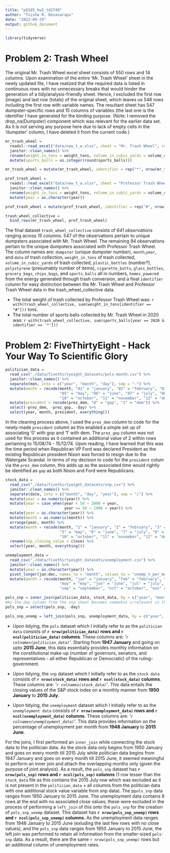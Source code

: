 ```yaml
---
title: "p8105_hw2_td2749"
author: "Tvisha R. Devavarapu"
date: "2022-09-29"
output: github_document
---
```


```r
library(tidyverse)
```

# Problem 2: Trash Wheel
The original Mr. Trash Wheel excel sheet consists of 550 rows and 14 columns. Upon examination of the entire 'Mr. Trash Wheel' sheet in the newly updated file, I have realized that the required data is listed in continuous rows with no unnecessary breaks that would hinder the generation of a tidy/analysis-friendly sheet. Hence, I excluded the first row (image) and last row (totals) of the original sheet, which leaves us 548 rows including the first row with variable names. The resultant sheet has 547 dumpster-specific rows and 15 columns of variables (the last one is the identifier I have generated for the binding purpose. (Note: I removed the drop_na(Dumpster) component which was relevant for the earlier data set. As it is not serving any purpose here due to lack of empty cells in the 'dumpster' column, I have deleted it from the current code.)

```r
mr_trash_wheel = 
  readxl::read_excel("data/new_t_w.xlsx", sheet = "Mr. Trash Wheel", range = "A2:N549") %>%
  janitor::clean_names() %>%
  rename(weight_in_tons = weight_tons, volume_in_cubic_yards = volume_cubic_yards) %>%
  mutate(sports_balls = as.integer(round(sports_balls)))

mr_trash_wheel = mutate(mr_trash_wheel, identifier = rep("*", nrow(mr_trash_wheel)))
```

```r
prof_trash_wheel = 
  readxl::read_excel("data/new_t_w.xlsx", sheet = "Professor Trash Wheel", range = "A2:M96") %>%
  janitor::clean_names() %>%
  rename(weight_in_tons = weight_tons, volume_in_cubic_yards = volume_cubic_yards) %>%
  mutate(year = as.character(year))

prof_trash_wheel = mutate(prof_trash_wheel, identifier = rep("#", nrow(prof_trash_wheel)))

```

```r
trash_wheel_collective = 
  bind_rows(mr_trash_wheel, prof_trash_wheel)
```

The final dataset `trash_wheel_collective` consists of *641 observations* ranging across *15 columns*. 547 of the observations pertain to unique dumpsters associated with Mr. Trash Wheel. The remaining 94 observations pertain to the unique dumpsters associated with Professor Trash Wheel. The column names are: `dumpster` (unique dumpster number), `month`,`year`, and `date` of trash collection, `weight_in_tons` of trash collected, `volume_in_cubic_yards` of trash collected, `plastic_bottles` (number?), `polystyrene` (presumably number of items), `cigarette_butts`, `glass_bottles`, `grocery_bags`, `chips_bags`, and `sports_balls` all in numbers, `homes_powered` from the energy generated through trash conversion, and a final `identifier` column for easy distinction between the Mr. Trash Wheel and Professor Trash Wheel data in the trash_wheel_collective data.

* The total weight of trash collected by Professor Trash Wheel was: `r with(trash_wheel_collective, sum(weight_in_tons[identifier == "#"]))` tons. 
* The total number of sports balls collected by Mr. Trash Wheel in 2020 was: `r with(trash_wheel_collective, sum(sports_balls[year == 2020 & identifier == '*']))`


# Problem 2: FiveThirtyEight - Hack Your Way To Scientific Glory

```r
politician_data = 
  read_csv("./data/fivethirtyeight_datasets/pols-month.csv") %>%
  janitor::clean_names() %>%
  separate(mon, into = c("year", "month", "day"), sep = "-") %>%
  mutate(month = recode(month, "01" = "january", "02" = "february", "03" = "march", "04" = "april", 
                        "05" = "may", "06" = "june", "07" = "july", "08" = "august", "09" = "september",
                        "10" = "october", "11" = "november", "12" = "december")) %>%
  mutate(president = recode(prez_dem, "0" = "gop", "1" = "dem")) %>%
  select(-prez_dem, -prez_gop, -day) %>%
  select(year, month, president, everything())
```
In the cleaning process above, I used the `prez_dem` column to code for the newly-made `president` column as this enabled a simple set up of associating '0' with gop and '1' with dem. The `prez_gop` column was not used for this process as it contained an additional value of 2 within rows pertaining to 15/08/74 - 15/12/74. Upon reading, I have learned that this was the time period when Republican VP Ford was declared President as the existing Republican president Nixon was forced to resign due to the Watergate Scandal. In terms of my decision to code for the `president` colum via the `prez_dem` column, this adds up as the associated time would rightly be identified as `gop` as both Nixon and Ford were Republicans.


```r
stock_data =
  read_csv("./data/fivethirtyeight_datasets/snp.csv") %>%
  janitor::clean_names() %>%
  separate(date, into = c("month", "day", "year"), sep = "/") %>%
  mutate(year = as.numeric(year)) %>%
  mutate(year = case_when(year < 50 ~ 2000 + year,
                          year >= 50 ~ 1900 + year)) %>%
  mutate(year = as.character(year)) %>%
  mutate(month = as.numeric(month)) %>%
  arrange(year, month) %>%
  mutate(month = recode(month, "1" = "january", "2" = "february", "3" = "march", "4" = "april", 
                        "5" = "may", "6" = "june", "7" = "july", "8" = "august", "9" = "september",
                        "10" = "october", "11" = "november", "12" = "december")) %>%
  rename(snp_closing_value = close) %>%
  select(year, month, everything())
```

```r
unemployment_data = 
  read_csv("./data/fivethirtyeight_datasets/unemployment.csv") %>%
  janitor::clean_names() %>%
  mutate(year = as.character(year)) %>%
  pivot_longer(jan:dec, names_to = "month", values_to = "unemp_%_per_month") %>%
  mutate(month = recode(month, "jan" = "january", "feb" = "february", "mar" = "march", "apr" = "april", 
                        "may" = "may", "jun" = "june", "jul" = "july", "aug" = "august", 
                        "sep" = "september", "oct" = "october", "nov" = "november", "dec" = "december"))
```

```r
pols_snp = inner_join(politician_data, stock_data, by = c("year", "month"))
#As the day column from the snp sheet becomes somewhat irrelevant in the larger scheme of this situation, I will remove it: 
pols_snp = select(pols_snp, -day)
```

```r
pols_snp_unemp = left_join(pols_snp, unemployment_data, by = c("year", "month"))
```


* Upon tidying, the `pols` dataset which I initially refer to as the `politician data` consists of **`r nrow(politician_data)` rows and `r ncol(politician_data)` columns**. These columns are:  _'`r colnames(politician_data)`'_. Starting from **1947 January** and going on upto **2015 June**, this data essentially provides monthly information on the constitutional make-up (number of governors, senators, and representatives - all either Republican or Democratic) of the ruling-government.

* Upon tidying, the `snp` dataset which I initially refer to as the `stock data` consists of **`r nrow(stock_data)` rows and `r ncol(stock_data)` columns**. These columns are:  _'`r colnames(stock_data)`'_. This data entails the closing values of the S&P stock index on a monthly manner from **1950 January** to **2015 July**. 

* Upon tidying, the `unemployment` dataset which I initially refer to as the `unemployment data` consists of **`r nrow(unemployment_data)` rows and `r ncol(unemployment_data)` columns**. These columns are:  _'`r colnames(unemployment_data)`'_. This data provides information on the percentage of unemployment per month from **1948 January** to **2015 June**. 


For the joins, I first performed an `inner_join` while connecting the stock data to the politician data. As the stock data only begins from 1950 January and goes on every month till 2015 July while politician data begins from 1947 January and goes on every month till 2015 June, it seemed meaningful to perform an inner join and attach the overlapping months only (given the purpose of joint analysis). As a result, the `pols_snp` dataset has **`r nrow(pols_snp)` rows and `r ncol(pols_snp)` columns** (1 row lesser than the `stock_data` file as this contains the 2015 July row which was excluded as it is not present in the `politician_data` + all columns from the politician data with one additional stock value variable from snp data). The p`pols_snp` data ranges from 1950 January to 2015 June. 
The unemployment data contains 6 rows at the end with no associated close values; these were excluded in the process of performing a `left_join` of this onto the `pols_snp` for the creation of `pols_snp_unemp` dataset. This dataset has **`r nrow(pols_snp_unemp)` rows and `r ncol(pols_snp_unemp)` columns**. As the unemployment data ranges from 1948 January to 2015 June (exluding the last few rows with no close values), and the `pols_snp` data ranges from 1950 January to 2015 June, the left join was performed to retain all information from the smaller-sized `pols-snp` data. As a result, there are the same `r nrow(pols_snp_unemp)` rows but an additional column of unemployment rates. 